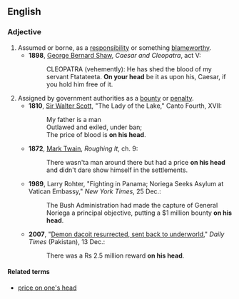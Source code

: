 ==English==

===Adjective===
{{en-adj|head=[[on]] [[one]][['s]] [[head]]|-}}

# Assumed or borne, as a [[responsibility]] or something [[blameworthy]].
#* '''1898''', [[w:George_Bernard_Shaw|George Bernard Shaw]], ''Caesar and Cleopatra'', act V:
#*: CLEOPATRA (vehemently): He has shed the blood of my servant Ftatateeta. '''On your head''' be it as upon his, Caesar, if you hold him free of it.
# Assigned by government authorities as a [[bounty]] or [[penalty]].
#* '''1810''', [[w:Sir_Walter_Scott|Sir Walter Scott]], "The Lady of the Lake," Canto Fourth, XVII:
#*: My father is a man
#*: Outlawed and exiled, under ban;
#*: The price of blood is '''on his head'''.
#* '''1872''', [[w:Mark_Twain|Mark Twain]], ''Roughing It'', ch. 9:
#*: There wasn'ta man around there but had a price '''on his head''' and didn't dare show himself in the settlements.
#* '''1989''', Larry Rohter, "Fighting in Panama; Noriega Seeks Asylum at Vatican Embassy," ''New York Times'', 25 Dec.:
#*: The Bush Administration had made the capture of General Noriega a principal objective, putting a $1 million bounty '''on his head'''.
#* '''2007''', "[http://www.dailytimes.com.pk/default.asp?page=2007%5C12%5C13%5Cstory_13-12-2007_pg12_1 Demon dacoit resurrected, sent back to underworld]," ''Daily Times'' (Pakistan), 13 Dec.:
#*: There was a Rs 2.5 million reward '''on his head'''.

====Related terms====
* [[price on one's head]]
